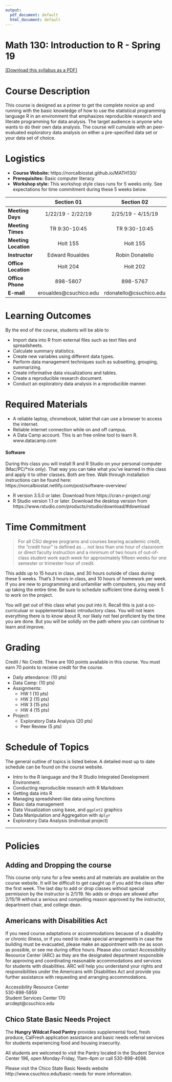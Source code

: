 ```yaml
---
output:
  pdf_document: default
  html_document: default
---
```


# Math 130: Introduction to R - Spring 19

[[Download this syllabus as a PDF]](syllabus.pdf)

# Course Description
This course is designed as a primer to get the complete novice up and running with the basic knowledge of how to use the statistical programming language R in an environment that emphasizes reproducible research and literate programming for data analysis. The target audience is anyone who wants to do their own data analysis. The course will cumulate with an peer-evaluated exploratory data analysis on either a pre-specified data set or your data set of choice. 


# Logistics

* **Course Website:** https://norcalbiostat.github.io/MATH130/ 
* **Prerequisites:** Basic computer literacy  
* **Workshop style:** This workshop style class runs for 5 weeks only. See expectations for time commitment during these 5 weeks below. 


|                        |        Section 01       |       Section 02        |
|:-----------------------|:-----------------------:|:-----------------------:|
| **Meeting Days**       | 1/22/19 - 2/22/19       | 2/25/19 - 4/15/19       |
| **Meeting Times**      | TR 9:30-10:45           | TR 9:30-10:45           |
| **Meeting Location**   | Holt 155                | Holt 155                |
| **Instructor**         | Edward Roualdes         | Robin Donatello         |
| **Office Location**    | Holt 204                | Holt 202                |
| **Office Phone**       | 898-5807                | 898-5767                |
| **E-mail**             | eroualdes@csuchico.edu  | rdonatello@csuchico.edu |


# Learning Outcomes
By the end of the course, students will be able to

* Import data into R from external files such as text files and spreadsheets. 
* Calculate summary statistics.
* Create new variables using different data types. 
* Perform data management techniques such as subsetting, grouping, summarizing. 
* Create informative data visualizations and tables.
* Create a reproducible research document.
* Conduct an exploratory data analysis in a reproducible manner.

# Required Materials

* A reliable laptop, chromebook, tablet that can use a browser to access the internet.
* Reliable internet connection while on and off campus.
* A Data Camp account. This is an free online tool to learn R. www.datacamp.com 

#### Software
During this class you will install R and R Studio on your personal computer (Mac/PC/*nix only). That way you can take what you've learned in this class and apply it to other classes. Both are free. Walk through installation instructions can be found here: https://norcalbiostat.netlify.com/post/software-overview/ 

* R version 3.5.0 or later. Download from https://cran.r-project.org/ 
* R Studio version 1.1 or later. Download the desktop version from https://www.rstudio.com/products/rstudio/download/#download



# Time Commitment

> For all CSU degree programs and courses bearing academic credit, the "credit hour" is defined as ... not less than one hour of classroom or direct faculty instruction and a minimum of two hours of out-of-class student work each week for approximately fifteen weeks for one semester or trimester hour of credit. 

This adds up to 15 hours in class, and 30 hours outside of class during these 5 weeks. That's 3 hours in class, and 10 hours of homework per week. If you are new to programming and unfamiliar with computers, you may end up taking the entire time. Be sure to schedule sufficient time during week 5 to work on the project. 

You will get out of this class what you put into it. Recall this is just a co-curriculuar or supplemental basic introductory class. You will not learn everything there is to know about R, nor likely not feel proficient by the time you are done. But you will be solidly on the path where you can continue to learn and improve. 

# Grading
Credit / No Credit. There are 100 points available in this course. You must earn 70 points to receive credit for the course. 

* Daily attendance: (10 pts)
* Data Camp: (10 pts)
* Assignments:
    - HW 1 (10 pts)
    - HW 2 (15 pts)
    - HW 3 (15 pts)
    - HW 4 (15 pts)
* Project: 
    - Exploratory Data Analysis (20 pts)
    - Peer Review (5 pts)


# Schedule of Topics
The general outline of topics is listed below. A detailed most up to date schedule can be found on the course website. 

* Intro to the R language and the R Studio Integrated Development Environment. 
* Conducting reproducible research with R Markdown
* Getting data into R
* Managing spreadsheet-like data using functions
* Basic data management
* Data Visualization using base, and `ggplot2` graphics
* Data Manipulation and Aggregation with `dplyr`
* Exploratory Data Analysis (individual project)

----

# Policies

## Adding and Dropping the course
This course only runs for a few weeks and all materials are available on the course website. It will be difficult to get caught up if you add the class after the first week. The last day to add or drop classes without special permission by the instructor is 2/1/19. No adds or drops are allowed after 2/15/19 without a serious and compelling reason approved by the instructor, department chair, and college dean.


## Americans with Disabilities Act
If you need course adaptations or accommodations because of a disability or chronic illness,  or if you need to make special arrangements in case the building must be evacuated, please make an appointment with me as soon as possible, or see me during office hours. Please also contact Accessibility Resource Center (ARC) as they are the designated department responsible for approving and coordinating reasonable accommodations and services for students with disabilities. ARC will help you understand your rights and responsibilities under the Americans with Disabilities Act and provide you further assistance with requesting and arranging accommodations.

Accessibility Resource Center  
530-898-5959   
Student Services Center 170  
arcdept@csuchico.edu  


## Chico State Basic Needs Project

The **Hungry Wildcat Food Pantry** provides supplemental food, fresh produce, CalFresh application assistance and basic needs referral services for students experiencing food and housing insecurity.

All students are welcomed to visit the Pantry located in the Student Service Center 196, open Monday-Friday, 11am-4pm or call 530-898-4098. 

Please visit the Chico State Basic Needs website http://www.csuchico.edu/basic-needs for more information.

 





